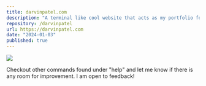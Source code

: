 ```yaml
---
title: darvinpatel.com
description: "A terminal like cool website that acts as my portfolio for techies, powered by Next.js"
repository: /darvinpatel
url: https://darvinpatel.com
date: "2024-01-03"
published: true
---
```


[![](https://github.com/darvinpatel/darvinpatel/blob/main/images/darvinpatel.com.gif?raw=true)](https://www.darvinpatel.com/)

Checkout other commands found under "help" and let me know if there is any room for improvement. I am open to feedback!